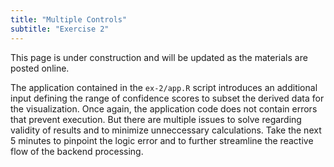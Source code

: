 ```yaml
---
title: "Multiple Controls"
subtitle: "Exercise 2"
---
```


::: callout-warning
This page is under construction and will be updated as the materials are posted online.
:::

The application contained in the `ex-2/app.R` script introduces an additional input defining the range of confidence scores to subset the derived data for the visualization. Once again, the application code does not contain errors that prevent execution. But there are multiple issues to solve regarding validity of results and to minimize unneccessary calculations. Take the next 5 minutes to pinpoint the logic error and to further streamline the reactive flow of the backend processing.
